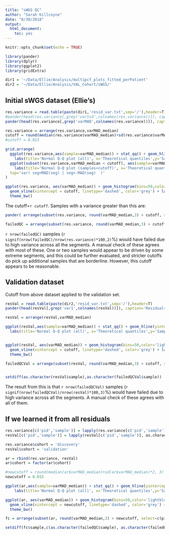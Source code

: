 ```yaml
---
title: "sWGS QC"
author: "Sarah Killcoyne"
date: "8/30/2018"
output: 
  html_document: 
    toc: yes
---
```


```r
knitr::opts_chunk$set(echo = TRUE)

library(pander)
library(dplyr)
library(ggplot2)
library(gridExtra)

dir1 = '~/Data/Ellie/Analysis/multipcf_plots_fitted_perPatient'
dir2 = '~/Data/Ellie/Analysis/VAL_Cohort/sWGS/'

```

## Initial sWGS dataset (Ellie's)

```r
res.variance = read.table(paste(dir1,'resid_var.txt',sep='/'),header=T)
#pander(head(res.variance[,grep('var1sd',colnames(res.variance))]), caption='Residuals across segments per sample')
pander(head(res.variance[,grep('varMAD',colnames(res.variance))]), caption='Residuals across segments per sample')
```

```r
res.variance = arrange(res.variance,varMAD_median)
cutoff = round(median(res.variance$varMAD_median)+sd(res.variance$varMAD_median)*2, 3)
#cutoff = 0.015

grid.arrange(
  ggplot(res.variance,aes(sample=varMAD_median)) + stat_qq() + geom_hline(yintercept=cutoff, linetype='dashed',color='grey') + 
    labs(title='Normal Q-Q plot (all)', x='Theoretical quantiles',y='Sample quantiles') + theme_bw(),
  ggplot(subset(res.variance,varMAD_median < cutoff), aes(sample=varMAD_median)) + stat_qq() + 
    labs(title='Normal Q-Q plot (samples<cutoff)', x='Theoretical quantiles',y='Sample quantiles') + theme_bw(),
  top='var( seg<MAD(seg) | seg>-MAD(seg)  )'
)
```

```r
ggplot(res.variance, aes(varMAD_median)) + geom_histogram(bins=50,color='lightblue') + 
  geom_vline(xintercept = cutoff, linetype='dashed', color='grey') + labs(x='var( seg<MAD(seg) | seg>-MAD(seg)  )') +
  theme_bw()
```

The cutoff=`r cutoff`. Samples with a variance greater than this are:

```r
pander( arrange(subset(res.variance, round(varMAD_median,3) > cutoff, select=c(pid,sample, varMAD_median,varMAD_sd, varMAD_Q1,varMAD_Q3)), pid, varMAD_median) )

failedQC = arrange(subset(res.variance, round(varMAD_median,3) > cutoff, select=c(pid,sample, varMAD_median,varMAD_sd, varMAD_Q1,varMAD_Q3)), pid, varMAD_median)

```

`r nrow(failedQC)` samples (`r signif(nrow(failedQC)/nrow(res.variance)*100,2)`%) would have failed due to high variance across all the segments. A manual check of these agrees with most of these. One or two samples would appear to be driven by some extreme segments, and this could be further evaluated, and stricter cutoffs do pick up additional samples that are borderline.  However, this cutoff appears to be reasonable.

## Validation dataset

Cutoff from above dataset applied to the validation set.

```r
resVal = read.table(paste(dir2,'resid_var.txt',sep='/'),header=T)
pander(head(resVal[,grep('var1',colnames(resVal))]), caption='Residuals across segments per sample')

resVal = arrange(resVal,varMAD_median)

ggplot(resVal,aes(sample=varMAD_median)) + stat_qq() + geom_hline(yintercept=cutoff, linetype='dashed',color='grey') + 
  labs(title='Normal Q-Q plot (all)', x='Theoretical quantiles',y='Sample quantiles') + theme_bw()


ggplot(resVal, aes(varMAD_median)) + geom_histogram(bins=50,color='lightblue') + 
  geom_vline(xintercept = cutoff, linetype='dashed', color='grey') + labs(x='var(median(segments)+1sd(segments))') +
  theme_bw()

failedQCVal = arrange(subset(resVal, round(varMAD_median,3) > cutoff, select=c(pid,sample, varMAD_median,varMAD_sd, varMAD_Q1,varMAD_Q3)), pid, varMAD_median)


setdiff(as.character(resVal$sample),as.character(failedQCVal$sample))

```

The result from this is that `r nrow(failedQCVal)` samples (`r signif(nrow(failedQCVal)/nrow(resVal)*100,3)`%) would have failed due to high variance across all the segments. A manual check of these agrees with all of them.


## If we learned it from all residuals

```r
res.variance[c('pid','sample')] = lapply(res.variance[c('pid','sample')], as.character)
resVal[c('pid','sample')] = lapply(resVal[c('pid','sample')], as.character) 

res.variance$cohort = 'discovery'
resVal$cohort = 'validation'

ar = rbind(res.variance, resVal)
ar$cohort = factor(ar$cohort)

#newcutoff = round(median(ar$varMAD_median)+sd(ar$varMAD_median)*2, 3)
newcutoff = 0.015

ggplot(ar,aes(sample=varMAD_median)) + stat_qq() + geom_hline(yintercept=newcutoff, linetype='dashed',color='grey') + 
    labs(title='Normal Q-Q plot (all)', x='Theoretical quantiles',y='Sample quantiles') + theme_bw()

ggplot(ar, aes(varMAD_median)) + geom_histogram(bins=50,color='lightblue') + 
  geom_vline(xintercept = newcutoff, linetype='dashed', color='grey') + labs(x='var(MAD)') +
  theme_bw()

fc = arrange(subset(ar, round(varMAD_median,3) > newcutoff, select=c(pid,sample, varMAD_median,varMAD_sd, varMAD_Q1,varMAD_Q3)), pid, varMAD_median)

setdiff(fc$sample,c(as.character(failedQC$sample), as.character(failedQCVal$sample)))

```



